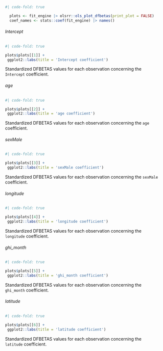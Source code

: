 :::: {.panel-tabset}

```r
#| code-fold: true

  plots <- fit_engine |> olsrr::ols_plot_dfbetas(print_plot = FALSE)
  coef_names <- stats::coef(fit_engine) |> names()
```

###### Intercept

::: {#tbl-sm-6-restricted-model-diag-influence-intercept}
```r
#| code-fold: true

plots$plots[[1]] +
 ggplot2::labs(title = 'Intercept coefficient')
```

Standardized DFBETAS values for each observation concerning the
`Intercept` coefficient.
:::

###### age

::: {#tbl-sm-6-restricted-model-diag-influence-age}
```r
#| code-fold: true

plots$plots[[2]] +
 ggplot2::labs(title = 'age coefficient')
```

Standardized DFBETAS values for each observation concerning the
`age` coefficient.
:::

###### sexMale

::: {#tbl-sm-6-restricted-model-diag-influence-sexmale}
```r
#| code-fold: true

plots$plots[[3]] +
 ggplot2::labs(title = 'sexMale coefficient')
```

Standardized DFBETAS values for each observation concerning the
`sexMale` coefficient.
:::

###### longitude

::: {#tbl-sm-6-restricted-model-diag-influence-longitude}
```r
#| code-fold: true

plots$plots[[4]] +
 ggplot2::labs(title = 'longitude coefficient')
```

Standardized DFBETAS values for each observation concerning the
`longitude` coefficient.
:::

###### ghi_month

::: {#tbl-sm-6-restricted-model-diag-influence-ghi-month}
```r
#| code-fold: true

plots$plots[[5]] +
 ggplot2::labs(title = 'ghi_month coefficient')
```

Standardized DFBETAS values for each observation concerning the
`ghi_month` coefficient.
:::

###### latitude

::: {#tbl-sm-6-restricted-model-diag-influence-latitude}
```r
#| code-fold: true

plots$plots[[6]] +
 ggplot2::labs(title = 'latitude coefficient')
```

Standardized DFBETAS values for each observation concerning the
`latitude` coefficient.
:::
::::
